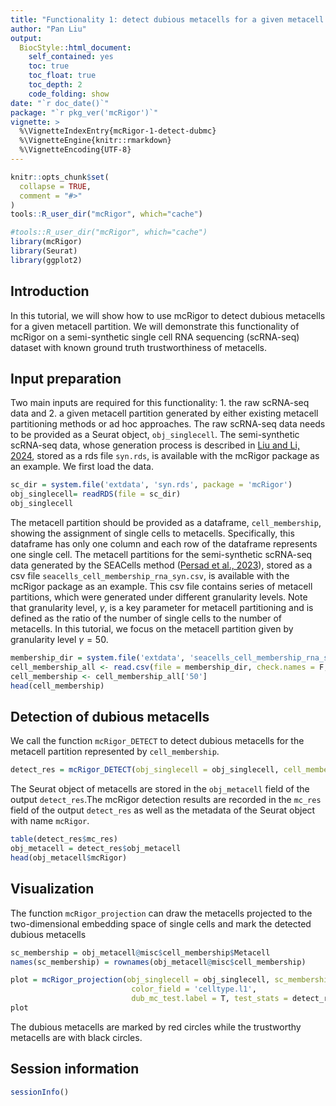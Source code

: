 ```yaml
---
title: "Functionality 1: detect dubious metacells for a given metacell partition"
author: "Pan Liu"
output: 
  BiocStyle::html_document:
    self_contained: yes
    toc: true
    toc_float: true
    toc_depth: 2
    code_folding: show
date: "`r doc_date()`"
package: "`r pkg_ver('mcRigor')`"
vignette: >
  %\VignetteIndexEntry{mcRigor-1-detect-dubmc}
  %\VignetteEngine{knitr::rmarkdown}
  %\VignetteEncoding{UTF-8}  
---
```


```r
knitr::opts_chunk$set(
  collapse = TRUE,
  comment = "#>"
)
tools::R_user_dir("mcRigor", which="cache")
```

```r
#tools::R_user_dir("mcRigor", which="cache")
library(mcRigor)
library(Seurat)
library(ggplot2)
```

## Introduction

In this tutorial, we will show how to use mcRigor to detect dubious metacells for a given metacell partition. We will demonstrate this functionality of mcRigor on a semi-synthetic single cell RNA sequencing (scRNA-seq) dataset with known ground truth trustworthiness of metacells.

## Input preparation

Two main inputs are required for this functionality: 1. the raw scRNA-seq data and 2. a given metacell partition generated by either existing metacell partitioning methods or ad hoc approaches. The raw scRNA-seq data needs to be provided as a Seurat object, `obj_singlecell`. The semi-synthetic scRNA-seq data, whose generation process is described in [Liu and Li, 2024](https://www.biorxiv.org/content/10.1101/2024.10.30.621093v2), stored as a rds file `syn.rds`, is available with the mcRigor package as an example. We first load the data.

```r
sc_dir = system.file('extdata', 'syn.rds', package = 'mcRigor')
obj_singlecell= readRDS(file = sc_dir)
obj_singlecell
```

The metacell partition should be provided as a dataframe, `cell_membership`, showing the assignment of single cells to metacells. Specifically, this dataframe has only one column and each row of the dataframe represents one single cell. The metacell partitions for the semi-synthetic scRNA-seq data generated by the SEACells method ([Persad et al., 2023](https://www.nature.com/articles/s41587-023-01716-9)), stored as a csv file `seacells_cell_membership_rna_syn.csv`, is available with the mcRigor package as an example. This csv file contains series of metacell partitions, which were generated under different granularity levels. Note that granularity level, $\gamma$, is a key parameter for metacell partitioning and is defined as the ratio of the number of single cells to the number of metacells. In this tutorial, we focus on the metacell partition given by granularity level $\gamma = 50$. 

```r
membership_dir = system.file('extdata', 'seacells_cell_membership_rna_syn.csv', package = 'mcRigor')
cell_membership_all <- read.csv(file = membership_dir, check.names = F, row.names = 1)
cell_membership <- cell_membership_all['50']
head(cell_membership)
```


## Detection of dubious metacells

We call the function `mcRigor_DETECT` to detect dubious metacells for the metacell partition represented by `cell_membership`.

```r
detect_res = mcRigor_DETECT(obj_singlecell = obj_singlecell, cell_membership = cell_membership)
```

The Seurat object of metacells are stored in the `obj_metacell` field of the output `detect_res`.The mcRigor detection results are recorded in the `mc_res` field of the output `detect_res` as well as the metadata of the Seurat object with name `mcRigor`.

```r
table(detect_res$mc_res)
obj_metacell = detect_res$obj_metacell
head(obj_metacell$mcRigor)
```

## Visualization

The function `mcRigor_projection` can draw the metacells projected to the two-dimensional embedding space of single cells and mark the detected dubious metacells

```r
sc_membership = obj_metacell@misc$cell_membership$Metacell
names(sc_membership) = rownames(obj_metacell@misc$cell_membership)

plot = mcRigor_projection(obj_singlecell = obj_singlecell, sc_membership = sc_membership,
                           color_field = 'celltype.l1',
                           dub_mc_test.label = T, test_stats = detect_res$TabMC, Thre = detect_res$thre)
plot
```

The dubious metacells are marked by red circles while the trustworthy metacells are with black circles.



## Session information

```r
sessionInfo()
```
